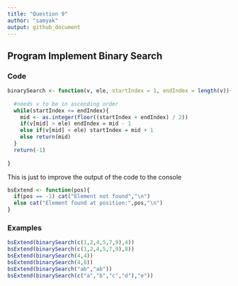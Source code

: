 ```yaml
---
title: "Question 9"
author: "samyak"
output: github_document
---
```


## **Program** Implement Binary Search

### Code

```r
binarySearch <- function(v, ele, startIndex = 1, endIndex = length(v)){
  
  #needs v to be in ascending order
  while(startIndex <= endIndex){
    mid <- as.integer(floor((startIndex + endIndex) / 2))
    if(v[mid] > ele) endIndex = mid - 1
    else if(v[mid] < ele) startIndex = mid + 1
    else return(mid)
  }
  return(-1)
  
}

```

This is just to improve the output of the code to the console
```r
bsExtend <- function(pos){
  if(pos == -1) cat("Element not found","\n")
  else cat("Element found at position:",pos,"\n")
}
```

### Examples

```r
bsExtend(binarySearch(c(1,2,4,5,7,9),4))
bsExtend(binarySearch(c(1,2,4,5,7,9),8))
bsExtend(binarySearch(4,4))
bsExtend(binarySearch(4,8))
bsExtend(binarySearch("ab","ab"))
bsExtend(binarySearch(c("a","b","c","d"),"e"))
```